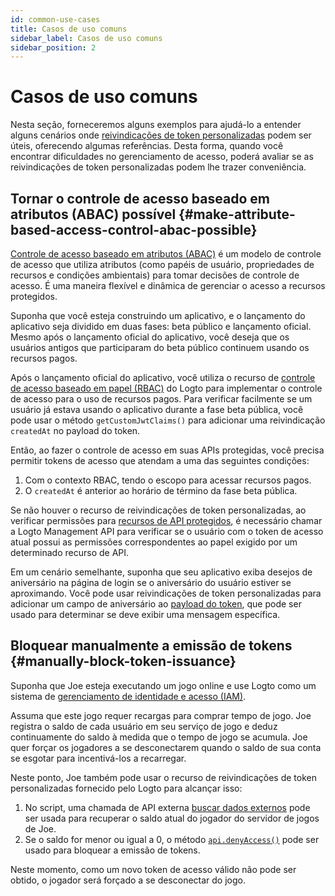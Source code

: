 ```yaml
---
id: common-use-cases
title: Casos de uso comuns
sidebar_label: Casos de uso comuns
sidebar_position: 2
---
```


# Casos de uso comuns

Nesta seção, forneceremos alguns exemplos para ajudá-lo a entender alguns cenários onde [reivindicações de token personalizadas](/developers/custom-token-claims) podem ser úteis, oferecendo algumas referências. Desta forma, quando você encontrar dificuldades no gerenciamento de acesso, poderá avaliar se as reivindicações de token personalizadas podem lhe trazer conveniência.

## Tornar o controle de acesso baseado em atributos (ABAC) possível \{#make-attribute-based-access-control-abac-possible}

[Controle de acesso baseado em atributos (ABAC)](https://auth.wiki/abac) é um modelo de controle de acesso que utiliza atributos (como papéis de usuário, propriedades de recursos e condições ambientais) para tomar decisões de controle de acesso. É uma maneira flexível e dinâmica de gerenciar o acesso a recursos protegidos.

Suponha que você esteja construindo um aplicativo, e o lançamento do aplicativo seja dividido em duas fases: beta público e lançamento oficial. Mesmo após o lançamento oficial do aplicativo, você deseja que os usuários antigos que participaram do beta público continuem usando os recursos pagos.

Após o lançamento oficial do aplicativo, você utiliza o recurso de [controle de acesso baseado em papel (RBAC)](/authorization/role-based-access-control) do Logto para implementar o controle de acesso para o uso de recursos pagos. Para verificar facilmente se um usuário já estava usando o aplicativo durante a fase beta pública, você pode usar o método `getCustomJwtClaims()` para adicionar uma reivindicação `createdAt` no payload do token.

Então, ao fazer o controle de acesso em suas APIs protegidas, você precisa permitir tokens de acesso que atendam a uma das seguintes condições:

1. Com o contexto RBAC, tendo o escopo para acessar recursos pagos.
2. O `createdAt` é anterior ao horário de término da fase beta pública.

Se não houver o recurso de reivindicações de token personalizadas, ao verificar permissões para [recursos de API protegidos](/authorization/api-resources), é necessário chamar a Logto Management API para verificar se o usuário com o token de acesso atual possui as permissões correspondentes ao papel exigido por um determinado recurso de API.

Em um cenário semelhante, suponha que seu aplicativo exiba desejos de aniversário na página de login se o aniversário do usuário estiver se aproximando. Você pode usar reivindicações de token personalizadas para adicionar um campo de aniversário ao [payload do token](/user-management/personal-access-token#example-token-exchange), que pode ser usado para determinar se deve exibir uma mensagem específica.

## Bloquear manualmente a emissão de tokens \{#manually-block-token-issuance}

Suponha que Joe esteja executando um jogo online e use Logto como um sistema de [gerenciamento de identidade e acesso (IAM)](https://auth.wiki/iam).

Assuma que este jogo requer recargas para comprar tempo de jogo. Joe registra o saldo de cada usuário em seu serviço de jogo e deduz continuamente do saldo à medida que o tempo de jogo se acumula. Joe quer forçar os jogadores a se desconectarem quando o saldo de sua conta se esgotar para incentivá-los a recarregar.

Neste ponto, Joe também pode usar o recurso de reivindicações de token personalizadas fornecido pelo Logto para alcançar isso:

1. No script, uma chamada de API externa [buscar dados externos](/developers/custom-token-claims/create-script/#step-3-fetch-external-data) pode ser usada para recuperar o saldo atual do jogador do servidor de jogos de Joe.
2. Se o saldo for menor ou igual a 0, o método [`api.denyAccess()`](/developers/custom-token-claims/create-script/#api) pode ser usado para bloquear a emissão de tokens.

Neste momento, como um novo token de acesso válido não pode ser obtido, o jogador será forçado a se desconectar do jogo.
